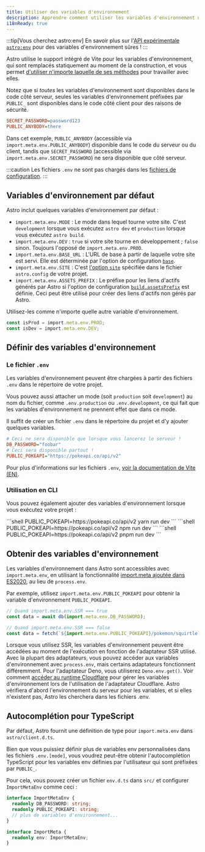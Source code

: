 ```yaml
---
title: Utiliser des variables d'environnement
description: Apprendre comment utiliser les variables d'environnement dans un projet Astro.
i18nReady: true
---
```


:::tip[Vous cherchez astro&#58;env\]
En savoir plus sur l'[API expérimentale `astro:env`](/fr/reference/configuration-reference/#experimentalenv) pour des variables d'environnement sûres !
:::

Astro utilise le support intégré de Vite pour les variables d'environnement, qui sont remplacés statiquement au moment de la construction, et vous permet [d'utiliser n'importe laquelle de ses méthodes](https://vitejs.dev/guide/env-and-mode.html) pour travailler avec elles.

Notez que si _toutes_ les variables d'environnement sont disponibles dans le code côté serveur, seules les variables d'environnement préfixées par `PUBLIC_` sont disponibles dans le code côté client pour des raisons de sécurité.

```ini title=".env"
SECRET_PASSWORD=password123
PUBLIC_ANYBODY=there
```

Dans cet exemple, `PUBLIC_ANYBODY` (accessible via `import.meta.env.PUBLIC_ANYBODY`) disponible dans le code du serveur ou du client, tandis que `SECRET_PASSWORD` (accessible via `import.meta.env.SECRET_PASSWORD`) ne sera disponible que côté serveur.

:::caution
Les fichiers `.env` ne sont pas chargés dans les [fichiers de configuration](/fr/guides/configuring-astro/#variables-denvironment).
:::

## Variables d'environnement par défaut

Astro inclut quelques variables d'environnement par défaut :

- `import.meta.env.MODE` : Le mode dans lequel tourne votre site. C'est `development` lorsque vous exécutez `astro dev` et `production` lorsque vous exécutez `astro build`.
- `import.meta.env.DEV` : `true` si votre site tourne en développement ; `false` sinon. Toujours l'opposé de `import.meta.env.PROD`.
- `import.meta.env.BASE_URL` : L'URL de base à partir de laquelle votre site est servi. Elle est déterminée par l'option de configuration [`base`](/fr/reference/configuration-reference/#base).
- `import.meta.env.SITE` : C'est [l'option `site`](/fr/reference/configuration-reference/#site) spécifiée dans le fichier `astro.config` de votre projet.
- `import.meta.env.ASSETS_PREFIX` : Le préfixe pour les liens d'actifs générés par Astro si l'option de configuration [`build.assetsPrefix`](/fr/reference/configuration-reference/#buildassetsprefix) est définie. Ceci peut être utilisé pour créer des liens d'actifs non gérés par Astro.

Utilisez-les comme n'importe quelle autre variable d'environnement.

```ts utils.ts
const isProd = import.meta.env.PROD;
const isDev = import.meta.env.DEV;
```

## Définir des variables d'environnement

### Le fichier `.env`

Les variables d'environnement peuvent être chargées à partir des fichiers `.env` dans le répertoire de votre projet.

Vous pouvez aussi attacher un mode (soit `production` soit `development`) au nom du fichier, comme `.env.production` ou `.env.development`, ce qui fait que les variables d'environnement ne prennent effet que dans ce mode.

Il suffit de créer un fichier `.env` dans le répertoire du projet et d'y ajouter quelques variables.

```ini title=".env"
# Ceci ne sera disponible que lorsque vous lancerez le serveur !
DB_PASSWORD="foobar"
# Ceci sera disponible partout !
PUBLIC_POKEAPI="https://pokeapi.co/api/v2"
```

Pour plus d'informations sur les fichiers `.env`, [voir la documentation de Vite (EN)](https://vitejs.dev/guide/env-and-mode.html#env-files).

### Utilisation en CLI
Vous pouvez également ajouter des variables d'environnement lorsque vous exécutez votre projet :

<PackageManagerTabs>
 <Fragment slot="yarn">
    ```shell
    PUBLIC_POKEAPI=https://pokeapi.co/api/v2 yarn run dev
    ```
 </Fragment>
 <Fragment slot="npm">
    ```shell
    PUBLIC_POKEAPI=https://pokeapi.co/api/v2 npm run dev
    ```
 </Fragment>
 <Fragment slot="pnpm">
    ```shell
    PUBLIC_POKEAPI=https://pokeapi.co/api/v2 pnpm run dev
    ```
 </Fragment>
</PackageManagerTabs>

## Obtenir des variables d'environnement

Les variables d'environnement dans Astro sont accessibles avec `import.meta.env`, en utilisant la fonctionnalité [import.meta ajoutée dans ES2020](https://tc39.es/ecma262/2020/#prod-ImportMeta), au lieu de `process.env`.

Par exemple, utilisez `import.meta.env.PUBLIC_POKEAPI` pour obtenir la variable d'environnement `PUBLIC_POKEAPI`.

```js /(?<!//.*)import.meta.env.[A-Z_]+/
// Quand import.meta.env.SSR === true
const data = await db(import.meta.env.DB_PASSWORD);

// Quand import.meta.env.SSR === false
const data = fetch(`${import.meta.env.PUBLIC_POKEAPI}/pokemon/squirtle`);
```

Lorsque vous utilisez SSR, les variables d'environnement peuvent être accédées au moment de l'exécution en fonction de l'adaptateur SSR utilisé. Avec la plupart des adaptateurs, vous pouvez accéder aux variables d'environnement avec `process.env`, mais certains adaptateurs fonctionnent différemment. Pour l'adaptateur Deno, vous utiliserez `Deno.env.get()`. Voir comment [accéder au runtime Cloudflare](/fr/guides/integrations-guide/cloudflare/#cloudflare-runtime) pour gérer les variables d'environnement lors de l'utilisation de l'adaptateur Cloudflare. Astro vérifiera d'abord l'environnement du serveur pour les variables, et si elles n'existent pas, Astro les cherchera dans les fichiers .env.

## Autocomplétion pour TypeScript

Par défaut, Astro fournit une définition de type pour `import.meta.env` dans `astro/client.d.ts`.

Bien que vous puissiez définir plus de variables env personnalisées dans les fichiers `.env.[mode]`, vous voudrez peut-être obtenir l'autocomplétion TypeScript pour les variables env définies par l'utilisateur qui sont préfixées par `PUBLIC_`.

Pour cela, vous pouvez créer un fichier `env.d.ts` dans `src/` et configurer `ImportMetaEnv` comme ceci :

```ts title="src/env.d.ts"
interface ImportMetaEnv {
  readonly DB_PASSWORD: string;
  readonly PUBLIC_POKEAPI: string;
  // plus de variables d'environnement...
}

interface ImportMeta {
  readonly env: ImportMetaEnv;
}
```
